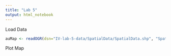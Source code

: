 ```yaml
---
title: "Lab 5"
output: html_notebook
---
```


Load Data

```r
auMap <- readOGR(dsn="IV-lab-5-data/SpatialData/SpatialData.shp", "SpatialData")
```

Plot Map

```r

```
